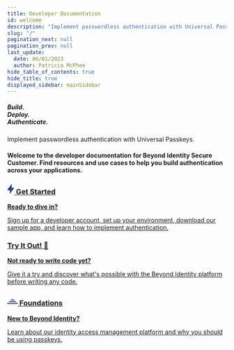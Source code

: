 ```yaml
---
title: Developer Documentation
id: welcome
description: "Implement passwordless authentication with Universal Passkeys."
slug: "/"
pagination_next: null
pagination_prev: null
last_update:
  date: 06/01/2023
  author: Patricia McPhee
hide_table_of_contents: true
hide_title: true
displayed_sidebar: mainSidebar
---
```



<div class="intro-visual">
  <Row wrap={true}>
    <Col flex="1 1 600px">
      <div class="intro-text">
        <h5>
          Build.
          <br />
          Deploy.
          <br />
          Authenticate.
        </h5>
        <p class="intro-text">
          Implement passwordless authentication with Universal Passkeys.
        </p>
        <h4 class="intro-text">
          Welcome to the developer documentation for Beyond Identity Secure
          Customer. Find resources and use cases to help you build
          authentication across your applications.
        </h4>
      </div>
    </Col>
    <Col flex="1 0 250px">
      <div></div>
    </Col>
  </Row>
</div>

<section class="intro-cards">
  <div class="container intro-cards">
    <Stack direction={{ xs: "column", sm: "row" }} spacing={3}>
      <div class="card-demo">
        <div class="card intro-card">
          <a href="/docs/next/get-started">
            <div class="card__header">
              <h3>
                <svg
                  width="16"
                  height="24"
                  viewBox="0 0 16 24"
                  fill="blue"
                  xmlns="http://www.w3.org/2000/svg"
                  style={{ marginRight: "8px", transform: "translateY(4px)" }}
                >
                  <path
                    d="M16 9H9.82999L10.29 0.290001C10.4 0.1 10.2 -0.1 10.1 0L0 14C-0.1 14.1 0 14.3 0.2 14.4L6.17001 15.5L5.71 22.71C5.7 22.9 5.9 23.1 6.1 23L16 9C16.1 8.9 16.1 8.7 16 8.6L16 9Z"
                    fill="#2b4281"
                    fillRule="evenodd"
                    clipRule="evenodd"
                  />
                </svg>
                Get Started
              </h3>
            </div>
            <div class="card__body">
              <p>
                <b>Ready to dive in?</b>
              </p>
              <p>
                Sign up for a developer account, set up your environment,
                download our sample app, and learn how to implement
                authentication.
              </p>
            </div>
          </a>
        </div>
      </div>
      <div class="card-demo">
        <div class="card intro-card">
          <a href="/docs/next/try-it-out">
            <div class="card__header">
              <h3>Try It Out! 🚀 </h3>
            </div>
            <div class="card__body">
              <p>
                <b>Not ready to write code yet?</b>
              </p>
              <p>
                Give it a try and discover what's possible with the Beyond
                Identity platform before writing any code.
              </p>
            </div>
          </a>
        </div>
      </div>
      <div class="card-demo">
        <div class="card intro-card">
          <a href="/docs/next/foundations">
            <div class="card__header">
              <h3>
                <svg
                  width="24"
                  height="24"
                  viewBox="0 0 24 24"
                  fill="none"
                  xmlns="http://www.w3.org/2000/svg"
                  style={{ marginRight: "8px", transform: "translateY(2px)" }}
                >
                  <path
                    d="M8,10 L16,10 L16,12 L8,12 L8,10
                      M4,14 L12,14 L12,16 L4,16 L4,14 M12,14 L20,14 L20,16 L12,16 L12,14
                      M0,18 L8,18 L8,20 L0,20 L0,18 M8,18 L16,18 L16,20 L8,20 L8,18 M16,18 L24,18 L24,20 L16,20 L16,18"
                    fill="#2b4281"
                  />
                </svg>
                Foundations
              </h3>
            </div>
            <div class="card__body">
              <p>
                <strong>New to Beyond Identity?</strong>
              </p>
              <p>
                Learn about our identity access management platform and why you
                should be using passkeys.
              </p>
            </div>
          </a>
        </div>
      </div>
    </Stack>

  </div>
</section>
